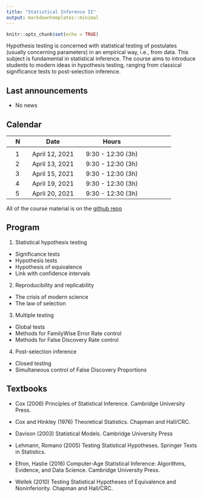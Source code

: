 ```yaml
---
title: "Statistical Inference II"
output: markdowntemplates::minimal
---
```


```r
knitr::opts_chunk$set(echo = TRUE)
```

Hypothesis testing is concerned with statistical testing of postulates (usually concerning parameters) in an empirical way, i.e., from data. 
This subject is fundamental in statistical inference. The course aims to introduce students to modern ideas in hypothesis testing, ranging from classical significance tests to post-selection inference.




## Last announcements

* No news

## Calendar

|| N || Date || Hours || 
|-|-|-|-|-|-|-|-|-|-|-|
||  || ||  ||  || ||
|| 1 || April 12, 2021 || 9:30 - 12:30 (3h) ||
|| 2 || April 13, 2021 || 9:30 - 12:30 (3h) ||
|| 3 || April 15, 2021 || 9:30 - 12:30 (3h) ||
|| 4 || April 19, 2021 || 9:30 - 12:30 (3h) ||
|| 5 || April 20, 2021 || 9:30 - 12:30 (3h) ||


All of the course material is on the 
[github repo](https://github.com/aldosolari/SI2)


<!-- ## Program and resources -->

## Program

1. Statistical hypothesis testing

- Significance tests
- Hypothesis tests
- Hypothesis of equivalence
- Link with confidence intervals

2. Reproducibility and replicability

- The crisis of modern science
- The law of selection

3. Multiple testing

- Global tests
- Methods for FamilyWise Error Rate control
- Methods for False Discovery Rate control

4. Post-selection inference

- Closed testing
- Simultaneous control of False Discovery Proportions



<!-- ## Homeworks -->

<!-- || N || Date || Deadline || Text || -->
<!-- |-|-|-|-|-|-|-|-|-|-| -->
<!-- ||  || ||  ||  || || -->
<!-- || 1 || TBD || TBD || TBD || -->


<!-- The rules are the following: -->

<!-- * You will have to submit your solution by the deadline; -->

<!-- * Answer with clarity and precision. R code (if any) must be reproducible; -->

<!-- * For theoretical questions, provide a well-reasoned mathematical argument. Simulations can help form your intuition; but a purely empirical answer will only receive partial points; -->

<!-- * Use of sources (people, books, internet and so on) without citing them in homework sets results in negative grade; -->

<!-- * You must follow a code of conduct, which covers issues such as plagiarism, falsification, unauthorized assistance, cheating, and other grievous acts of academic dishonesty. -->


<!-- ## Exam -->



## Textbooks

* Cox (2006) Principles of Statistical Inference. Cambridge University Press.

* Cox and Hinkley (1976) Theoretical Statistics. Chapman and Hall/CRC.

* Davison (2003) Statistical Models. Cambridge University Press

* Lehmann, Romano (2005) Testing Statistical Hypotheses. Springer Texts in Statistics.

* Efron, Hastie (2016) Computer-Age Statistical Inference: Algorithms, Evidence, and Data Science. Cambridge University Press.

* Wellek (2010) Testing Statistical Hypotheses of Equivalence and Noninferiority. Chapman and Hall/CRC.


<!-- ## Acknowledgements  -->

<!-- Much of the course content was inspired by the following courses: -->

<!-- * [Theory of Statistics](https://statweb.stanford.edu/~candes/teaching/stats300c/) by Prof. Emmanuel Candès -->

<!-- * [Statistical methods for reproducibility](https://www.stat.cmu.edu/~aramdas/reproducibility19/r19.html) by Prof. Aaditya Ramdas -->

<!-- and on a number of other sources. -->


<!-- ## Disclaimer -->

<!-- The course material contains images obtained by routine Google Images searches. Some of these images may perhaps be copyright. They are included here for -->
<!-- educational noncommercial purposes and are considered to be covered by the doctrine -->
<!-- of Fair Use. In any event they are easily available from Google Images. It's not -->
<!-- feasible to give full scholarly credit to the creators of these images. We hope they can -->
<!-- be satisfied with the positive role they are playing in the educational process. -->
